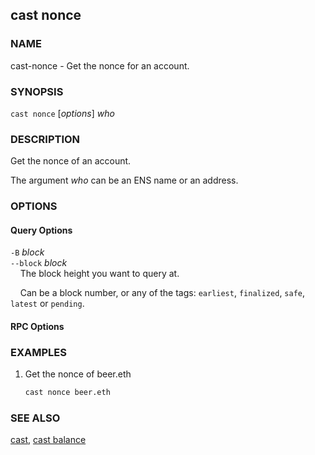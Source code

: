 
## cast nonce

### NAME

cast-nonce - Get the nonce for an account.

### SYNOPSIS

`cast nonce` [*options*] _who_

### DESCRIPTION

Get the nonce of an account.

The argument _who_ can be an ENS name or an address.

### OPTIONS

#### Query Options

`-B` _block_  
`--block` _block_  
&nbsp;&nbsp;&nbsp;&nbsp;The block height you want to query at.

&nbsp;&nbsp;&nbsp;&nbsp;Can be a block number, or any of the tags: `earliest`, `finalized`, `safe`, `latest` or `pending`.

#### RPC Options

<RpcUrlOption />

<CommonOptions />

### EXAMPLES

1. Get the nonce of beer.eth
   ```sh
   cast nonce beer.eth
   ```

### SEE ALSO

[cast](./cast.md), [cast balance](./cast-balance.md)
